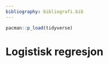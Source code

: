 ```yaml
---
bibliography: bibliografi.bib  
---
```


```r
pacman::p_load(tidyverse)
```

# Logistisk regresjon
